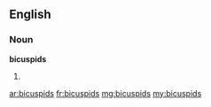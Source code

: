 ==English==
===Noun===
'''bicuspids'''
# {{plural of|[[bicuspid]]}}

[[ar:bicuspids]]
[[fr:bicuspids]]
[[mg:bicuspids]]
[[my:bicuspids]]